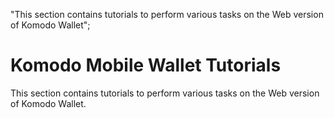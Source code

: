   "This section contains tutorials to perform various tasks on the Web version of Komodo Wallet";

# Komodo Mobile Wallet Tutorials

This section contains tutorials to perform various tasks on the Web version of Komodo Wallet.

<TocForIndex />
